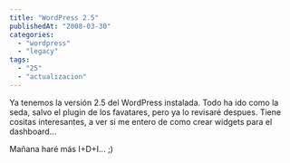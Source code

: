 ```yaml
---
title: "WordPress 2.5"
publishedAt: "2008-03-30"
categories: 
  - "wordpress"
  - "legacy"
tags: 
  - "25"
  - "actualizacion"
---
```


Ya tenemos la versión 2.5 del WordPress instalada. Todo ha ido como la seda, salvo el plugin de los favatares, pero ya lo revisaré despues. Tiene cositas interesantes, a ver si me entero de como crear widgets para el dashboard...

Mañana haré más I+D+I... ;)
